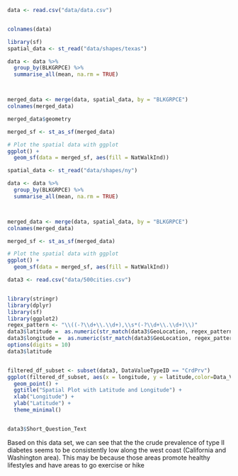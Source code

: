 



```r
data <- read.csv("data/data.csv")



```

```r
colnames(data)
```
```r
library(sf)
spatial_data <- st_read("data/shapes/texas")

data <- data %>%
  group_by(BLKGRPCE) %>%
  summarise_all(mean, na.rm = TRUE)



merged_data <- merge(data, spatial_data, by = "BLKGRPCE")
colnames(merged_data)
```
```r

merged_data$geometry
```
```r
merged_sf <- st_as_sf(merged_data)

# Plot the spatial data with ggplot
ggplot() +
  geom_sf(data = merged_sf, aes(fill = NatWalkInd)) 
```
```r
spatial_data <- st_read("data/shapes/ny")

data <- data %>%
  group_by(BLKGRPCE) %>%
  summarise_all(mean, na.rm = TRUE)



merged_data <- merge(data, spatial_data, by = "BLKGRPCE")
colnames(merged_data)

merged_sf <- st_as_sf(merged_data)

# Plot the spatial data with ggplot
ggplot() +
  geom_sf(data = merged_sf, aes(fill = NatWalkInd)) 
```


```r
data3 <- read.csv("data/500cities.csv")


library(stringr)
library(dplyr)
library(sf)
library(ggplot2)
regex_pattern <- "\\((-?\\d+\\.\\d+),\\s*(-?\\d+\\.\\d+)\\)"
data3$latitude =  as.numeric(str_match(data3$GeoLocation, regex_pattern)[, 2])
data3$longitude =  as.numeric(str_match(data3$GeoLocation, regex_pattern)[, 3])
options(digits = 10)
data3$latitude


filtered_df_subset <- subset(data3, DataValueTypeID == "CrdPrv")
ggplot(filtered_df_subset, aes(x = longitude, y = latitude,color=Data_Value)) +
  geom_point() +
  ggtitle("Spatial Plot with Latitude and Longitude") +
  xlab("Longitude") +
  ylab("Latitude") +
  theme_minimal()


data3$Short_Question_Text

```
Based on this data set, we can see that the the crude prevalence of type II diabetes seems to be consistently low along the west coast (California and Washington area). This may be because those areas promote healthy lifestyles and have areas to go exercise or hike
